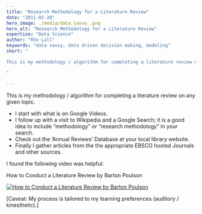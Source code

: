 ```yaml
---
title: "Research Methodology for a Literature Review"
date: "2011-02-20"
hero_image: ./media/data_savvy_.png
hero_alt: "Research Methodology for a Literature Review"
expertise: "Data Science"
author: "Rho Lall"
keywords: "data savvy, data driven decision making, modeling"
short: "

This is my methodology / algorithm for completing a literature review on any given topic.

"

---
```


This is my methodology / algorithm for completing a literature review on any given topic.

- I start with what is on Google Videos.
- I follow up with a visit to Wikipedia and a Google Search; it is a good idea to include “methodology” or “research methodology” in your search.
- Check out the ‘Annual Reviews’ Database at your local library website.
- Finally I gather articles from the the appropriate EBSCO hosted Journals and other sources.

I found the following video was helpful:

How to Conduct a Literature Review by Barton Poulson

[![How to Conduct a Literature Review by Barton Poulson](https://img.youtube.com/vi/O3oSQljU46U/hqdefault.jpg)](https://youtu.be/O3oSQljU46U)

[Caveat: My process is tailored to my learning preferences (auditory / kinesthetic).]